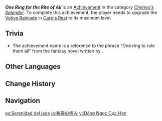 {{Achievement Infobox
|id           = 80311
|order id     = 287
|category     = Chenyu's Splendor
|description  = Upgrade the [[Votive Rainjade]] in [[Carp's Rest]] to its maximum level.
|requirements = 
|primogems    = 20
|tracking     = 
|topic        = Rainjade's Benediction
|quest        = 
|hidden       = 
}}
'''''One Ring for the Rite of All''''' is an [[Achievement]] in the category ''[[Chenyu's Splendor]]''. To complete this achievement, the player needs to upgrade the [[Votive Rainjade]] in [[Carp's Rest]] to its maximum level.
<!--
==Gameplay Notes==
* 

==Gallery==
{{Preview
|size=300px
|file=
|caption=
}}

==Video Guides==
{{EVT
|video1   = 
|caption1 = 
}}
-->
==Trivia==
* The achievement name is a reference to the phrase "One ring to rule them all" from the fantasy novel ''{{w|The Lord of the Rings}}'' written by {{w|J. R. R. Tolkien}}.

==Other Languages==
{{Other Languages
|en      = One Ring for the Rite of All
|zhs     = 奉璋定极
|zhs_rm  = 
|zht     = 奉璋定極
|zht_rm  = 
|zh_tl   = 
|ja      = 奉璋の極み
|ja_rm   = Houshou no Kiwami{{Assumed}}
|ja_tl   = 
|ko      = 절대 옥
|ko_rm   = 
|ko_tl   = 
|es      = Serenidad del jade
|es_tl   = Serenity of Jade
|fr      = Un anneau pour le rituel de tout
|fr_tl   = One Ring for the Ritual of All
|ru      = Один скипетр, чтоб миром править
|ru_tl   = One Scepter to Rule the World
|th      = บวงสรวงเต็มลิมิต
|th_rm   = 
|th_tl   = 
|vi      = Dâng Ngọc Cực Hạn
|vi_tl   = 
|de      = Dem Glauben unerschütterliche Norm
|de_tl   = Faith's Unshakable Norm
|id      = Cincin Segala Upacara
|id_tl   = Ring of All Ceremonies
|pt      = Serenidade do Jade
|pt_tl   = 
|tr      = Hepsine Ayin Yapacak Bir Yüzük
|tr_tl   = 
|it      = Un anello per il Rito supremo
|it_tl   = 
}}

==Change History==
{{Change History|4.4}}

==Navigation==
{{Achievement Navbox}}

[[es:Serenidad del jade]]
[[ja:奉璋の極み]]
[[vi:Dâng Ngọc Cực Hạn]]